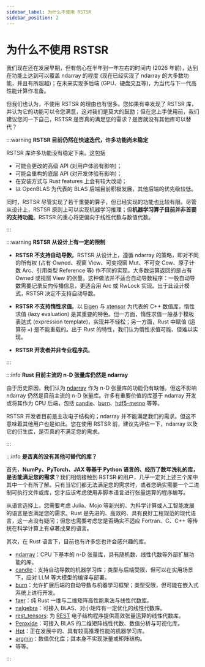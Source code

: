 ```yaml
---
sidebar_label: 为什么不使用 RSTSR
sidebar_position: 2
---
```


# 为什么不使用 RSTSR

我们现在还在发展早期，但有信心在半年到一年左右的时间内 (2026 年前)，达到在功能上达到可以覆盖 ndarray 的程度 (现在已经实现了 ndarray 的大多数功能，并且有所超越)；在未来实现多后端 (GPU、硬盘交互等)，为当代与下一代高性能计算作准备。

但我们也认为，不使用 RSTSR 的理由也有很多。您如果有幸发现了 RSTSR 库，并认为它的功能可以令您满意，这对我们是莫大的鼓励；但在您上手使用前，我们建议您问一下自己，RSTSR 是否真的满足您的需求？是否就没有其他库可以替代？

:::warning **RSTSR 目前仍然在快速迭代，许多功能尚未稳定**

RSTSR 库许多功能没有稳定下来。这包括

- 可能会更改的高级 API (对用户体验有影响)；
- 可能会重构的底层 API (对开发体验有影响)；
- 在安装方式与 Rust features 上会有较大改动；
- 以 OpenBLAS 为代表的 BLAS 后端目前积极发展，其他后端的优先级较低。

同时，RSTSR 尽管实现了若干重要的算子，但已经实现的功能也比较有限。尽管从设计上，RSTSR 原则上可以实现机器学习推理；但**机器学习算子目前并非首要的支持功能**。RSTSR 的重心将更偏向于线性代数与数值代数。

:::

:::warning **RSTSR 从设计上有一定的限制**

- **RSTSR 不支持自动导数**。RSTSR 从设计上，遵循 ndarray 的策略，即对不同的所有权 (占有 Owned、视窗 View、可变视窗 Mut、不可变 Cow、原子计数 Arc、引用类型 Reference 等) 作不同的实现。大多数运算返回的是占有 Owned 或视窗 View 的张量。这种做法并不适合自动导数程序：一般自动导数需要记录反向传播信息，更适合用 Arc 或 RwLock 实现。出于此设计模式，RSTSR 决定不支持自动导数。

- **RSTSR 不支持惰性求值**。以 [Eigen](https://eigen.tuxfamily.org/) 与 [xtensor](https://xtensor.readthedocs.io/) 为代表的 C++ 数值库，惰性求值 (lazy evaluation) 是其重要的特色。但一方面，惰性求值一般基于模板表达式 (expression template)，实现并不轻松；另一方面，Rust 中赋值 (运算符 `=`) 是不能重载的。出于 Rust 的特性，我们认为惰性求值可能、但难以实现。

- **RSTSR 开发者并非专业程序员**。

:::

:::info **Rust 目前主流的 n-D 张量库仍然是 ndarray**

由于历史原因，我们认为 [ndarray](https://github.com/rust-ndarray/ndarray/) 作为 n-D 张量库的功能仍有缺憾。但这不影响 ndarray 仍然是目前主流的 n-D 张量库。许多有重要价值的库基于 ndarray 开发或将其作为 CPU 后端，包括 [candle](https://github.com/huggingface/candle)、[burn](https://github.com/tracel-ai/burn)、[hdf5-metno](https://github.com/metno/hdf5-rust) 等等。

RSTSR 开发者目前是主攻电子结构的；ndarray 并不能满足我们的需求。但这不意味着其他用户也是如此。您在使用 RSTSR 前，建议先评估一下，ndarray 以及它的衍生库，是否真的不满足您的需求。

:::

:::info **是否真的没有其他可替代的库？**

首先，**NumPy、PyTorch、JAX 等基于 Python 语言的、经历了数年洗礼的库，是否能满足您的需求**？我们相信接触到 RSTSR 的用户，几乎一定对上述三个库中其中一个有所了解。只有当它们都无法满足您的需求时，或者您确实需要一个二进制可执行文件或库，您才应该考虑使用非脚本语言进行张量运算的程序编写。

从语言选择上，您需要考虑 Julia、Mojo 等新兴的、为科学计算或人工智能发展的语言是否满足您的需求。Rust 是先进的、高效的、具有良好工程规范的现代语言，这一点没有疑问；但您也需要考虑您是否确实不适应 Fortran、C、C++ 等传统在科学计算上有卓著成果的语言。

其次，在 Rust 语言下，目前也有许多您也许会感兴趣的库。
- [ndarray](https://github.com/rust-ndarray/ndarray/)：CPU 下基本的 n-D 张量库，具有随机数、线性代数等外部扩展功能的库。
- [candle](https://github.com/huggingface/candle)：支持自动导数的机器学习库；类型与后端受限，但可以在实用场景下，应对 LLM 等大模型的编译与部署。
- [burn](https://github.com/tracel-ai/burn)：允许扩展后端的自动导数与机器学习框架；类型受限，但可能在嵌入式系统上进行开发。
- [faer](https://github.com/sarah-quinones/faer-rs)：纯 Rust 一维与二维矩阵高性能乘法与线性代数库。
- [nalgebra](https://nalgebra.org/)：可接入 BLAS、对小矩阵有一定优化的线性代数库。
- [rest_tensors](https://gitee.com/RESTGroup/rest_tensors): 为 [REST](https://gitee.com/RESTGroup/rest) 电子结构程序提供高效张量运算的线性代数库。
- [Peroxide](https://github.com/Axect/Peroxide)：可接入 BLAS 的二维矩阵线性代数、数值分析与可视化库。
- [Hpt](https://github.com/Jianqoq/Hpt)：正在发展中的、具有较高推理性能的机器学习库。
- [argmin](https://github.com/argmin-rs/argmin)：数值优化库；其本身不实现张量或矩阵结构。
- 等等。

:::
